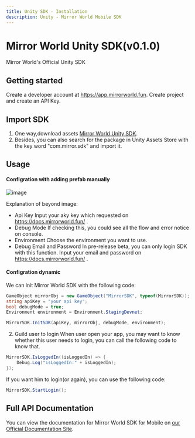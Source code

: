 ```yaml
---
title: Unity SDK - Installation
description: Unity - Mirror World Mobile SDK
---
```


# Mirror World Unity SDK(v0.1.0)

Mirror World's Official Unity SDK  

## Getting started
Create a developer account at https://app.mirrorworld.fun. Create project and create an API Key.  

## Import SDK

1. One way,download assets [Mirror World Unity SDK](https://github.com/mirrorworld-universe/mirrorworld-sdk-unity/releases/tag/v0.1.0).  
2. Besides, you can also search for the package in Unity Assets Store with the key word "com.mirror.sdk" and import it.

## Usage

#### Configration with adding prefab manually
![image](https://github.com/mirrorworld-universe/mirrorworld-sdk-unity/blob/master/CaseImage/case_prefab_example.jpg)

Explanation of beyond image:
- Api Key
Input your aky key which requested on https://docs.mirrorworld.fun/ .  
- Debug Mode
If checking this, you could see all the flow and error notice on console.
- Environment
Choose the environment you want to use.
- Debug Email and Password
In pre-release beta, you can only login SDK with this function. Input your email and password on https://docs.mirrorworld.fun/ .

#### Configration dynamic
We can init Mirror World SDK with the following code:  
```c#
GameObject mirrorObj = new GameObject("MirrorSDK", typeof(MirrorSDK));
string apiKey = "your api key";
bool debugMode = true;
Environment environment = Environment.StagingDevnet;

MirrorSDK.InitSDK(apiKey, mirrorObj, debugMode, environment);
```

2. Guild user to login
When user open your app, you may want to know whether this user needs to login, you can call the following code to know that.
```c#
MirrorSDK.IsLoggedIn((isLoggedIn) => {
    Debug.Log("isLoggedIn:" + isLoggedIn);
});
```

If you want him to login(or again), you can use the following code:
```c#
MirrorSDK.StartLogin();
```

## Full API Documentation
You can view the documentation for Mirror World SDK for Mobile on [our Official Documentation Site](/unity/unity-api).
